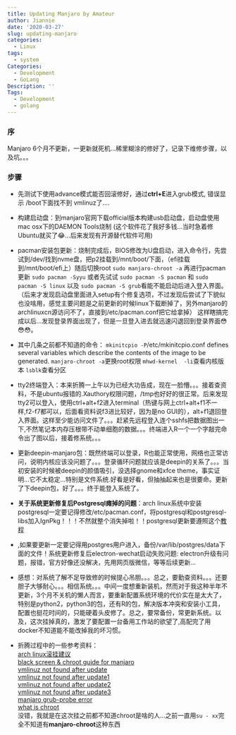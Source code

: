 ```yaml
---
title: Updating Manjaro by Amateur
author: Jiannie
date: '2020-03-27'
slug: updating-manjaro
categories:
  - Linux
tags:
  - system
Categories:
  - Development
  - GoLang
Description: ''
Tags:
  - Development
  - golang
---
```


### 序 

Manjaro 6个月不更新，一更新就死机...稀里糊涂的修好了，记录下维修步骤，以及坑。。。

### 步骤

* 先测试下使用advance模式能否回滚修好，通过**ctrl+E**进入grub模式, 错误显示 /boot下面找不到 vmlinuz了....

* 构建启动盘：到manjaro官网下载official版本构建usb启动盘，启动盘使用mac osx下的DAEMON Tools烧制 (这个软件花了我好多钱...当时急着修Ubuntu就买了<span class="emojify">😂</span>...后来发现有开源替代软件可用)

* pacman安装包更新：烧制完成后，BIOS修改为U盘启动，进入命令行，先尝试到/dev/找到nvme盘，把p2挂载到/mnt/boot/下面，（efi挂载到/mnt/boot/efi上）随后切换root ```sudo manjaro-chroot -a``` 
  再进行pacman更新 ```sudo pacman -Syyu``` 或者先试试 ```sudo pacman -S pacman``` 和 ```sudo pacman -S linux``` 以及 ```sudo pacman -S grub```看能不能启动后进入登入界面。（后来才发现启动盘里面进入setup有个修复选项，不过发现后尝试了下貌似也没啥用，感觉主要问题是之前更新的时候linux下载断掉了，另外manjaro的archlinuxcn源访问不了，直接到/etc/pacman.conf把它给拿掉）
  这样瞎搞完成以后...发现登录界面出现了，但是一旦登入进去就迅速闪退回到登录界面<span class="emojify">😳😳😳</span>。
  
* 其中几条之前都不知道的命令：
  ```mkinitcpio -P```/etc/mkinitcpio.conf defines several variables which describe the contents of the image to be generated.
  ```manjaro-chroot -a```更换root权限
  ```mhwd-kernel  -li```查看内核版本
  ```lsblk```查看分区
  
* tty2终端登入：本来折腾一上午以为已经大功告成，现在一脸懵。。。接着查资料，不是ubuntu报错的.Xauthory权限问题，/tmp也好好的很正常。后来发现tty2可以登入，使用ctrl+alt+f2进入terminal（热键与网上ctrl+alt+f1不一样,f2-f7都可以，后面看资料说f3进比较好，因为是no GUI的），alt+f1退回登入界面。这样至少能访问文件了。。。赶紧先远程登入连个sshfs把数据图出一下,不然笔记本内存压根带不动单细胞的数据。。。终端进入R一个一个字敲完命令出了图以后，接着修系统。。。

* 更新deepin-manjaro包：既然终端可以登录，R也能正常使用，网络也正常访问，说明内核应该没问题了。。。登录循环问题就应该是deepin的关系了。。。当初安装的时候被deepin的颜值吸引，没选择gnome和xfce theme，事实证明...它不太稳定...特别是文件系统.好看是好看，但抽抽起来也是很要命。更新了下deepin包，好了。。。终于能登入系统了。

* **关于系统更新修复后Postgresql瘫掉的问题**：arch linux系统中安装postgresql一定要记得修改/etc/pacman.conf，将postgresql和postgresql-libs加入IgnPkg！！！不然就整个消失掉啦！！postgresql更新要遵照这个[教程](https://wiki.archlinux.org/index.php/PostgreSQL#Upgrading_PostgreSQL)

* ,如果要更新一定要记得用postgres用户进入，备份/var/lib/postgres/data下面的文件！系统更新修复后electron-wechat启动失败问题: electron升级有问题，报错，官方好像还没解决，先用网页版微信，等等后续更新...

* 感想：对系统了解不足导致修的时候提心吊胆。。。总之，要勤查资料。。。还要胆子大够耐心。。。相信系统。。。中间一度想重新装机，然而对于我这种半年不更新，3个月不关机的懒人而言，要重新配置系统环境的代价实在是太大了，特别是python2，python3的包，还有R的包，解决版本冲突和安装小工具，配置也挺花时间的，只能硬着头皮修了。总之，要常备份，常更新系统。以及，这次挂掉真的，激发了要配置一台备用工作站的欲望了,高配完了用docker不知道能不能改掉我的坏习惯。

* 折腾过程中的一些参考资料：<br>
[arch linux滚挂建议](https://www.zhihu.com/question/29261987)<br>
[black screen & chroot guide for manjaro](https://forum.manjaro.org/t/cant-login-black-screen-chroot-guide/21166)<br>
[vmlinuz not found after update](https://www.zhihu.com/question/20367221)<br> 
[vmlinuz not found after update1](https://forum.manjaro.org/t/file-boot-vmlinuz-not-found-after-update-i-did-update-grub-black-screen/121445)<br> 
[vmlinuz not found after update2](https://bbs.archlinux.org/viewtopic.php?id=250486)<br>
[vmlinuz not found after update3](https://bbs.archlinux.org/viewtopic.php?id=245790)<br>
[manjaro grub-probe error](https://forum.manjaro.org/t/restore-grub-grub-probe-error-cannot-find-a-grub-drive-for-dev-sda1-check-your-device-map/96354/3)<br>
[what is chroot](https://www.ibm.com/developerworks/cn/linux/l-cn-chroot/index.html)<br>
没错，我就是在这次挂之前都不知道chroot是啥的人...之前一直用```su - xx```完全不知道有**manjaro-chroot**这种东西


